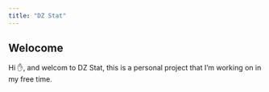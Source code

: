 ```yaml
---
title: "DZ Stat"
---
```


## Welocome

Hi ✋, and welcom to DZ Stat, this is a personal project that I'm working on in my free time. 